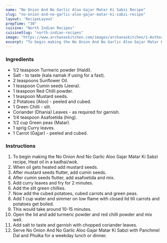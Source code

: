 ---
name: "No Onion And No Garlic Aloo Gajar Matar Ki Sabzi Recipe"
slug: "no-onion-and-no-garlic-aloo-gajar-matar-ki-sabzi-recipe"
layout: 'RecipeLayout'
prepTime: "30"
cuisine: "North Indian Recipes"
cuisineSlug: "north-indian-recipes"
image: "https://www.archanaskitchen.com/images/archanaskitchen/1-Author/Raksha_Kamat/Aloo_Gajar_Matar_ki_Sabzi.jpg"
excerpt: "To begin making the No Onion And No Garlic Aloo Gajar Matar Ki Sabzi recipe, Heat oil in a kadhaiwok"
---

### Ingredients

- 1/2 teaspoon Turmeric powder (Haldi).
- Salt - to taste (kala namak if using for a fast).
- 2 teaspoons Sunflower Oil.
- 1 teaspoon Cumin seeds (Jeera).
- 1 teaspoon Red Chilli powder.
- 1 teaspoon Mustard seeds.
- 2 Potatoes (Aloo) - peeled and cubed.
- 1 Green Chilli - slit.
- Coriander (Dhania) Leaves - as required for garnish.
- 1/4 teaspoon Asafoetida (hing).
- 1/2 cup Green peas (Matar).
- 1 sprig Curry leaves.
- 1 Carrot (Gajjar) - peeled and cubed.

### Instructions

1. To begin making the No Onion And No Garlic Aloo Gajar Matar Ki Sabzi recipe, Heat oil in a kadhai/wok.
1. When oil gets heated add mustard seeds.
1. After mustard seeds flutter, add cumin seeds.
1. After cumin seeds flutter, add asafoetida and mix.
1. Add curry leaves and fry for 2 minutes.
1. Add the slit green chillies.
1. Now add the cubed potatoes, cubed carrots and green peas.
1. Add 1 cup water and simmer on low flame with closed lid till carrots and potatoes get boiled.
1. This would take around 10-15 minutes.
1. Open the lid and add turmeric powder and red chilli powder and mix well.
1. Add salt to taste and garnish with chopped coriander leaves.
1. Serve No Onion And No Garlic Aloo Gajar Matar Ki Sabzi with Panchmel Dal and Phulka for a weekday lunch or dinner.
